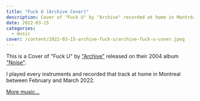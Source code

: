 ```yaml
---
title: "Fuck U (Archive Cover)"
description: Cover of "Fuck U" by "Archive" recorded at home in Montréal between February and March 2022
date: 2022-03-15
categories:
  - music
cover: /content/2022-03-15-archive-fuck-u/archive-fuck-u-cover.jpeg
---
```


<SoundCloud trackId="1241064967" originalHref="https://soundcloud.com/cloderic/fuck-u" downloadHref="/content/2022-03-15-archive-fuck-u/archive-fuck-u.mp3"/>

This is a Cover of "Fuck U" by ["Archive"](https://en.wikipedia.org/wiki/Archive_(band)) released on their 2004 album ["Noise"](https://en.wikipedia.org/wiki/Noise_(Archive_album)).

I played every instruments and recorded that track at home in Montreal between February and March 2022.

[More music...](/music)
